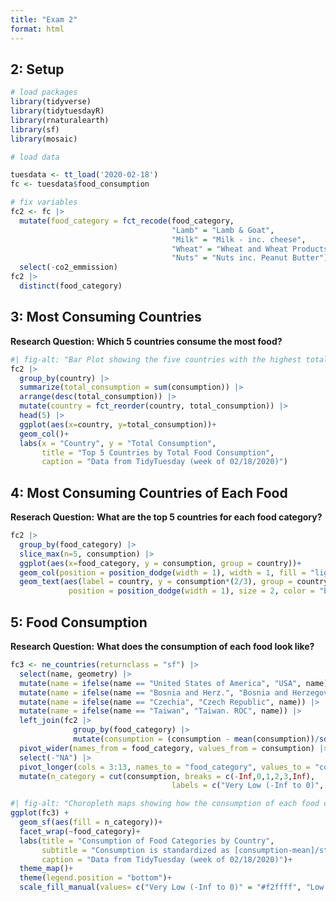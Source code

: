 ```yaml
---
title: "Exam 2"
format: html
---
```

## 2: Setup {.unnumbered}
```r
# load packages
library(tidyverse)
library(tidytuesdayR)
library(rnaturalearth)
library(sf)
library(mosaic)
```

```r
# load data

tuesdata <- tt_load('2020-02-18')
fc <- tuesdata$food_consumption
```
```r
# fix variables
fc2 <- fc |>
  mutate(food_category = fct_recode(food_category, 
                                    "Lamb" = "Lamb & Goat",
                                    "Milk" = "Milk - inc. cheese",
                                    "Wheat" = "Wheat and Wheat Products",
                                    "Nuts" = "Nuts inc. Peanut Butter")) |>
  select(-co2_emmission)
fc2 |>
  distinct(food_category)
```


## 3: Most Consuming Countries {.unnumbered}
__Research Question:__ **Which 5 countries consume the most food?**
```r
#| fig-alt: "Bar Plot showing the five countries with the highest total food consumption."
fc2 |>
  group_by(country) |>
  summarize(total_consumption = sum(consumption)) |>
  arrange(desc(total_consumption)) |>
  mutate(country = fct_reorder(country, total_consumption)) |>
  head(5) |>
  ggplot(aes(x=country, y=total_consumption))+
  geom_col()+
  labs(x = "Country", y = "Total Consumption",
       title = "Top 5 Countries by Total Food Consumption",
       caption = "Data from TidyTuesday (week of 02/18/2020)")
```

## 4: Most Consuming Countries of Each Food {.unnumbered}

__Reserach Question:__ **What are the top 5 countries for each food category?**

```r
fc2 |>
  group_by(food_category) |>
  slice_max(n=5, consumption) |>
  ggplot(aes(x=food_category, y = consumption, group = country))+
  geom_col(position = position_dodge(width = 1), width = 1, fill = "lightblue1", color = "black")+
  geom_text(aes(label = country, y = consumption*(2/3), group = country, angle = 90),
             position = position_dodge(width = 1), size = 2, color = "black")
```

## 5: Food Consumption {.unnumbered}
__Research Question:__ **What does the consumption of each food look like?**

```r
fc3 <- ne_countries(returnclass = "sf") |>
  select(name, geometry) |>
  mutate(name = ifelse(name == "United States of America", "USA", name)) |>
  mutate(name = ifelse(name == "Bosnia and Herz.", "Bosnia and Herzegovina", name)) |>
  mutate(name = ifelse(name == "Czechia", "Czech Republic", name)) |>
  mutate(name = ifelse(name == "Taiwan", "Taiwan. ROC", name)) |>
  left_join(fc2 |>
              group_by(food_category) |>
              mutate(consumption = (consumption - mean(consumption))/sd(consumption)), join_by(name == country)) |>
  pivot_wider(names_from = food_category, values_from = consumption) |>
  select(-"NA") |>
  pivot_longer(cols = 3:13, names_to = "food_category", values_to = "consumption") |>
  mutate(n_category = cut(consumption, breaks = c(-Inf,0,1,2,3,Inf), 
                                    labels = c("Very Low (-Inf to 0)", "Low (0 to 1)","Medium (1 to 2)","High (2 to 3)", "Very High (3 to Inf)"))) 

```

```r
#| fig-alt: "Choropleth maps showing how the consumption of each food category varies by country. Consumption measurments are standardized as the consumption-mean over the standard deviation and labeled as very low to very high"
ggplot(fc3) +
  geom_sf(aes(fill = n_category))+
  facet_wrap(~food_category)+
  labs(title = "Consumption of Food Categories by Country",
       subtitle = "Consumption is standardized as [consumption-mean]/std dev for each food category",
       caption = "Data from TidyTuesday (week of 02/18/2020)")+
  theme_map()+
  theme(legend.position = "bottom")+
  scale_fill_manual(values= c("Very Low (-Inf to 0)" = "#f2ffff", "Low (0 to 1)" = "lightblue", "Medium (1 to 2)" = "lightskyblue", "High (2 to 3)" = "blue4", "Very High (3 to Inf)" = "black"))

```

